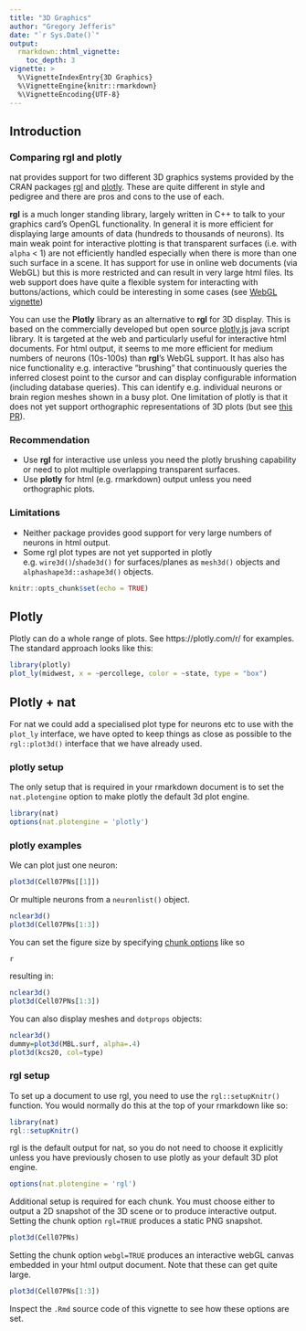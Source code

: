 ```yaml
---
title: "3D Graphics"
author: "Gregory Jefferis"
date: "`r Sys.Date()`"
output: 
  rmarkdown::html_vignette:
    toc_depth: 3
vignette: >
  %\VignetteIndexEntry{3D Graphics}
  %\VignetteEngine{knitr::rmarkdown}
  %\VignetteEncoding{UTF-8}
---
```


## Introduction
### Comparing rgl and plotly
nat provides support for two different 3D graphics systems provided by the CRAN
packages [rgl](https://cran.r-project.org/package=rgl) and
[plotly](https://cran.r-project.org/package=plotly). These are quite different 
in style and pedigree and there are pros and cons to the use of each.

**rgl** is a much longer standing library, largely written in C++ to talk to your
graphics card's OpenGL functionality. In general it is more efficient for 
displaying large amounts of data (hundreds to thousands of neurons). Its main
weak point for interactive plotting is that transparent surfaces 
(i.e. with `alpha` < 1) are not efficiently handled especially when there 
is more than one such surface in a scene. It has
support for use in online web documents (via WebGL) but this is more restricted
and can result in very large html files. Its web support does have quite a 
flexible system for interacting with buttons/actions, which could be interesting
in some cases (see [WebGL vignette](https://cran.r-project.org/package=rgl/vignettes/WebGL.html))

You can use the **Plotly** library as an alternative to **rgl** for 3D display.
This is based on the commercially developed but open source 
[plotly.js](https://plotly.com/javascript/) java script library.
It is targeted at the web and particularly useful for interactive html documents.
For html output, it seems to me more efficient for medium numbers of neurons
(10s-100s) than **rgl**'s WebGL support. 
It has also has nice functionality e.g. interactive
"brushing" that continuously queries the inferred closest point to the cursor
and can display configurable information (including database queries). This can
identify e.g. individual neurons or brain region meshes shown in a busy plot.
One limitation of plotly is that it does not yet support orthographic
representations of 3D plots (but see [this PR](https://github.com/plotly/plotly.js/pull/3550)).

### Recommendation

* Use **rgl** for interactive use unless you need the plotly brushing capability
  or need to plot multiple overlapping transparent surfaces.
* Use **plotly** for html (e.g. rmarkdown) output unless you need orthographic 
  plots.

### Limitations

* Neither package provides good support for very large numbers of neurons in
  html output.
* Some rgl plot types are not yet supported in plotly e.g. `wire3d()`/`shade3d()`
  for surfaces/planes as `mesh3d()` objects and `alphashape3d::ashape3d()` objects.

```r
knitr::opts_chunk$set(echo = TRUE)
```

## Plotly
Plotly can do a whole range of plots. See https://plotly.com/r/ for examples. The
standard approach looks like this:

```r
library(plotly)
plot_ly(midwest, x = ~percollege, color = ~state, type = "box")
```

## Plotly + nat

For nat we could add a specialised plot type for neurons etc to use with the
`plot_ly` interface, we have opted to keep things as close as possible to the 
`rgl::plot3d()` interface that we have already used.

### plotly setup

The only setup that is required in your rmarkdown document is to set the 
`nat.plotengine` option to make plotly the default 3d plot engine.
```r
library(nat)
options(nat.plotengine = 'plotly')
```

### plotly examples
We can plot just one neuron:

```r
plot3d(Cell07PNs[[1]])
```

Or multiple neurons from a `neuronlist()` object.

```r
nclear3d()
plot3d(Cell07PNs[1:3])
```

You can set the figure size by specifying [chunk options](https://yihui.org/knitr/options/) like so

```
{r, fig.width=6, fig.height=4}
```

resulting in:
```r
nclear3d()
plot3d(Cell07PNs[1:3])
```

You can also display meshes and `dotprops` objects:

```r
nclear3d()
dummy=plot3d(MBL.surf, alpha=.4)
plot3d(kcs20, col=type)
```

### rgl setup

To set up a document to use rgl, you need to use the `rgl::setupKnitr()` 
function. You would normally do this at the top of your rmarkdown like so:

```r
library(nat)
rgl::setupKnitr()
```

rgl is the default output for nat, so you do not need to choose it explicitly
unless you have previously chosen to use plotly as your default 3D plot engine.

```r
options(nat.plotengine = 'rgl')

```

Additional setup is required for each chunk. You must choose either to output a
2D snapshot of the 3D scene or to produce interactive output. Setting the chunk
option `rgl=TRUE` produces a static PNG snapshot.

```r
plot3d(Cell07PNs)
```

Setting the chunk option `webgl=TRUE` produces an interactive webGL canvas
embedded in your html output document. Note that these can get quite large.

```r
plot3d(Cell07PNs[1:3])
```

Inspect the `.Rmd` source code of this vignette to see how these options are set.
